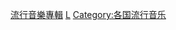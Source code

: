 {{Parent category}}

{{Category explanation|各國歌手、藝人、團體和組合錄製的[[流行_(音樂類型)|流行]][[音樂專輯|音樂專輯]]}}

[[Category:流行音樂專輯|]]
[[Category:各類型各國音樂專輯|L]]
[[Category:各国流行音乐|Category:各国流行音乐]]